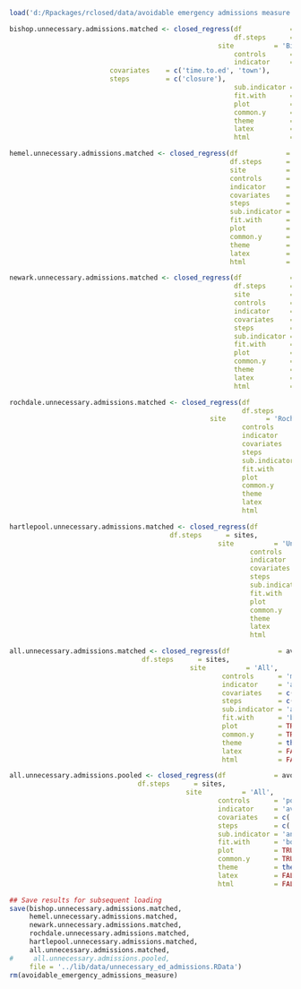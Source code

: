 ```r
load('d:/Rpackages/rclosed/data/avoidable emergency admissions measure.Rda')
```
```r
bishop.unnecessary.admissions.matched <- closed_regress(df            = avoidable_emergency_admissions_measure,
                                                        df.steps      = sites,
	                                                site          = 'Bishop Auckland General Hospital',
                                                        controls      = 'matched control',
                                                        indicator     = 'avoidable emergency admissions',
                         covariates    = c('time.to.ed', 'town'),
                         steps         = c('closure'),
                                                        sub.indicator = 'any',
                                                        fit.with      = 'both',
                                                        plot          = TRUE,
                                                        common.y      = TRUE,
                                                        theme         = theme_bw(),
                                                        latex         = FALSE,
                                                        html          = FALSE)
```
```r
hemel.unnecessary.admissions.matched <- closed_regress(df            = avoidable_emergency_admissions_measure,
                                                       df.steps      = sites,
                                                       site          = 'Hemel Hempstead Hospital',
                                                       controls      = 'matched control',
                                                       indicator     = 'avoidable emergency admissions',
                                                       covariates    = c('time.to.ed', 'town'),
                                                       steps         = c('closure'),
                                                       sub.indicator = 'any',
                                                       fit.with      = 'both',
                                                       plot          = TRUE,
                                                       common.y      = TRUE,
                                                       theme         = theme_bw(),
                                                       latex         = FALSE,
                                                       html          = FALSE)
```
```r
newark.unnecessary.admissions.matched <- closed_regress(df            = avoidable_emergency_admissions_measure,
                                                        df.steps      = sites,
                                                        site          = 'Newark Hospital',
                                                        controls      = 'matched control',
                                                        indicator     = 'avoidable emergency admissions',
                                                        covariates    = c('time.to.ed', 'town'),
                                                        steps         = c('closure'),
                                                        sub.indicator = 'any',
                                                        fit.with      = 'both',
                                                        plot          = TRUE,
                                                        common.y      = TRUE,
                                                        theme         = theme_bw(),
                                                        latex         = FALSE,
                                                        html          = FALSE)
```
```r
rochdale.unnecessary.admissions.matched <- closed_regress(df            = avoidable_emergency_admissions_measure,
                                                          df.steps      = sites,
		                                          site          = 'Rochdale Infirmary',
                                                          controls      = 'matched control',
                                                          indicator     = 'avoidable emergency admissions',
                                                          covariates    = c('time.to.ed', 'town'),
                                                          steps         = c('closure'),
                                                          sub.indicator = 'any',
                                                          fit.with      = 'both',
                                                          plot          = TRUE,
                                                          common.y      = TRUE,
                                                          theme         = theme_bw(),
                                                          latex         = FALSE,
                                                          html          = FALSE)
```
```r
hartlepool.unnecessary.admissions.matched <- closed_regress(df            = avoidable_emergency_admissions_measure,
					                    df.steps      = sites,
		                                            site          = 'University Hospital of Hartlepool',
                                                            controls      = 'matched control',
                                                            indicator     = 'avoidable emergency admissions',
                                                            covariates    = c('time.to.ed', 'town'),
                                                            steps         = c('closure'),
                                                            sub.indicator = 'any',
                                                            fit.with      = 'both',
                                                            plot          = TRUE,
                                                            common.y      = TRUE,
                                                            theme         = theme_bw(),
                                                            latex         = FALSE,
                                                            html          = FALSE)
```
```r
all.unnecessary.admissions.matched <- closed_regress(df            = avoidable_emergency_admissions_measure,
					             df.steps      = sites,
		                                     site          = 'All',
                                                     controls      = 'matched control',
                                                     indicator     = 'avoidable emergency admissions',
                                                     covariates    = c(''),
                                                     steps         = c('closure'),
                                                     sub.indicator = 'any',
                                                     fit.with      = 'both',
                                                     plot          = TRUE,
                                                     common.y      = TRUE,
                                                     theme         = theme_bw(),
                                                     latex         = FALSE,
                                                     html          = FALSE)
```
```r
all.unnecessary.admissions.pooled <- closed_regress(df            = avoidable_emergency_admissions_measure,
					            df.steps      = sites,
		                                    site          = 'All',
                                                    controls      = 'pooled control',
                                                    indicator     = 'avoidable emergency admissions',
                                                    covariates    = c(''),
                                                    steps         = c('closure'),
                                                    sub.indicator = 'any',
                                                    fit.with      = 'both',
                                                    plot          = TRUE,
                                                    common.y      = TRUE,
                                                    theme         = theme_bw(),
                                                    latex         = FALSE,
                                                    html          = FALSE)
```
```r
## Save results for subsequent loading
save(bishop.unnecessary.admissions.matched,
     hemel.unnecessary.admissions.matched,
     newark.unnecessary.admissions.matched,
     rochdale.unnecessary.admissions.matched,
     hartlepool.unnecessary.admissions.matched,
     all.unnecessary.admissions.matched,
#     all.unnecessary.admissions.pooled,
     file = '../lib/data/unnecessary_ed_admissions.RData')
rm(avoidable_emergency_admissions_measure)
```
